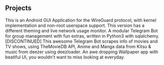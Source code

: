 ## Projects

<ProjectCard title="WireGuardX" link="https://github.com/SensiPeeps/WireGuardX" bg="linear-gradient(to right, #08AEEA 0%, #2AF598 100%)">
This is an Android GUI Application for the WireGuard protocol, with kernel implementation and non-root userspace support. This version has a different theming and live network usage monitor.
</ProjectCard>

<ProjectCard title="Skylee" link="https://github.com/SensiPeeps/skyleebot" bg="linear-gradient(to right, #21D4FD 0%, #B721FF 100%)">
A modular Telegram Bot for group management with fun extras, written in Python3 with sqlalchemy. [DISCONTINUED]
</ProjectCard>

<ProjectCard title="Acutebot" link="https://github.com/SensiPeeps/WireGuardX" bg="linear-gradient(to bottom, #4158D0 0%, #C850C0 100%)">
This awesome Telegram Bot scrapes info of movies and TV shows, using TheMovieDB API, Anime and Manga data from Kitsu & music from deezer using deezloader.
</ProjectCard>

<ProjectCard title="KabegamiX" link="https://github.com/SensiPeeps/KabegamiX" bg="linear-gradient(to right, #0093E9 0%, #80D0C7 100%)">
An awe dropping Wallpaper app with beatiful UI, you wouldn't want to miss looking at everyday.
</ProjectCard>